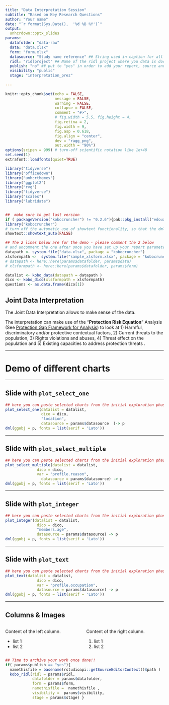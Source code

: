 ```yaml
---
title: "Data Interpretation Session"
subtitle: "Based on Key Research Questions"
author: "Your name"
date: "`r format(Sys.Date(),  '%d %B %Y')`"
output:
  unhcrdown::pptx_slides
params:
  datafolder: "data-raw"
  data: "data.xlsx"
  form: "form.xlsx"
  datasource: "Study name reference" ## String used in caption for all your charts
  ridl: "ridlproject" ## Name of the ridl project where you data is documented and archived
  publish: "no" ## put to "yes" in order to add your report, source and analysis plan as ressource within the same ridl dataset
  visibility: "public"
  stage: "interpretation_prez"
  
---
```

<!--
Please use this template only once you have completed the data exploration steps and configured all the steps for the initial data analysis plan 
-->

```r
knitr::opts_chunk$set(echo = FALSE, 
                      message = FALSE, 
                      warning = FALSE,
                      collapse = FALSE,
                      comment = "#>",
                      # fig.width = 5.5, fig.height = 4,
                      fig.retina = 2, 
                      fig.width = 9,
                      fig.asp = 0.618,
                      fig.align = "center",
                      dev = "ragg_png",
                      out.width = "90%")
options(scipen = 999) # turn-off scientific notation like 1e+48
set.seed(1)
extrafont::loadfonts(quiet=TRUE)

library("tidyverse")
library("officedown")
library("unhcrthemes")
library("ggplot2")
library("rvg")
library("tidyverse")
library("scales")
library("lubridate")


##  make sure to get last version 
if ( packageVersion("kobocruncher") != "0.2.6"){pak::pkg_install("edouard-legoupil/kobocruncher")}
library("kobocruncher")
# turn off the automatic use of showtext functionality, so that the dml function can works properly
showtext::showtext_auto(FALSE) 
```

```r
## The 2 lines below are for the demo - please comment the 2 below 
# and uncomment the one after once you have set up your report parameters..
datapath <- system.file("data.xlsx", package = "kobocruncher")
xlsformpath <-  system.file("sample_xlsform.xlsx", package = "kobocruncher")
# datapath <- here::here(params$datafolder, params$data)
# xlsformpath <- here::here(params$datafolder, params$form) 

datalist <- kobo_data(datapath = datapath )
dico <- kobo_dico(xlsformpath = xlsformpath)
questions <- as.data.frame(dico[1])
```

## Joint Data Interpretation  

The Joint Data Interpretation allows to make sense of the data.

The interpretation can make use of the "__Protection Risk Equation__" Analysis (See [Protection Gap Framework for Analysis](https://www.unhcr.org/50aa57ad9.pdf)) to look at 1) Harmful, discriminatory and/or protective contextual factors, 2) Current threats to the population, 3) Rights violations and abuses, 4) Threat effect on the population and 5) Existing capacities to address protection threats .

 
---

# Demo of different charts


<!--
Note that in this template it is key to use 
-> p
dml(ggobj = p, fonts = list(serif = 'Lato'))

The function dml will convert your ggplot object into an editable vector for powerpoint

-->

---

## Slide with `plot_select_one`

```r
## here you can paste selected charts from the initial exploration phase...
plot_select_one(datalist = datalist,
                dico = dico, 
                "location",
                datasource = params$datasource  )-> p
dml(ggobj = p, fonts = list(serif = 'Lato'))
```


---

## Slide with `plot_select_multiple`

```r
## here you can paste selected charts from the initial exploration phase...
plot_select_multiple(datalist = datalist,
              dico = dico, 
              var = "profile.reason",
                datasource = params$datasource) -> p
dml(ggobj = p, fonts = list(serif = 'Lato'))
```


---

## Slide with `plot_integer`

```r
## here you can paste selected charts from the initial exploration phase...
plot_integer(datalist = datalist, 
              dico = dico, 
              "members.age",
              datasource = params$datasource) -> p
dml(ggobj = p, fonts = list(serif = 'Lato'))
```

---

## Slide with `plot_text`

```r
## here you can paste selected charts from the initial exploration phase...
plot_text(datalist = datalist,
              dico = dico, 
              var = "profile.occupation",
              datasource = params$datasource) -> p
dml(ggobj = p, fonts = list(serif = 'Lato'))
```



---
 

## Columns & Images

:::::: {.columns}
::: {.column}
Content of the left column.

*  list 1
*  list 2
:::

::: {.column}
Content of the right column.

1.  list 1
2.  list 2
:::
::::::






```r
## Time to archive your work once done!! 
if( params$publish == "yes"){
  namethisfile = basename(rstudioapi::getSourceEditorContext()$path ) 
  kobo_ridl(ridl = params$ridl,
            datafolder = params$datafolder,
            form = params$form,
            namethisfile =  namethisfile ,
            visibility =  params$visibility,
            stage = params$stage) }
```

